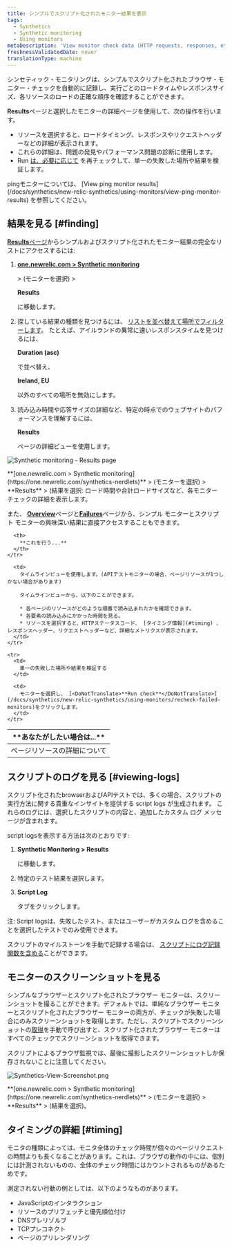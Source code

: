 ```yaml
---
title: シンプルでスクリプト化されたモニター結果を表示
tags:
  - Synthetics
  - Synthetic monitoring
  - Using monitors
metaDescription: 'View monitor check data (HTTP requests, responses, etc.) with synthetics monitoring. For browser monitors, view waterfall details of resource load time.'
freshnessValidatedDate: never
translationType: machine
---
```




シンセティック・モニタリングは、シンプルでスクリプト化されたブラウザ・モニター・チェックを自動的に記録し、実行ごとのロードタイムやレスポンスサイズ、各リソースのロードの正確な順序を確認することができます。

<DoNotTranslate>**Results**</DoNotTranslate>ページと選択したモニターの詳細ページを使用して、次の操作を行います。

* リソースを選択すると、ロードタイミング、レスポンスやリクエストヘッダーなどの詳細が表示されます。
* これらの詳細は、問題の発見やパフォーマンス問題の診断に使用します。
* Run [は、必要に応じて](/docs/synthetics/new-relic-synthetics/using-monitors/recheck-failed-monitors) を再チェックして、単一の失敗した場所や結果を検証します。

<Callout variant="tip">
  pingモニターについては、 [View ping monitor results](/docs/synthetics/new-relic-synthetics/using-monitors/view-ping-monitor-results) を参照してください。
</Callout>

## 結果を見る [#finding]

[<DoNotTranslate>**Results**</DoNotTranslate>ページ](/docs/synthetics/new-relic-synthetics/pages/synthetics-results-access-individual-monitor-runs)からシンプルおよびスクリプト化されたモニター結果の完全なリストにアクセスするには:

1. <DoNotTranslate>**[one.newrelic.com > Synthetic monitoring](https://one.newrelic.com/synthetics-nerdlets)**</DoNotTranslate>

   \> (モニターを選択) >

   <DoNotTranslate>**Results**</DoNotTranslate>

   に移動します。

2. 探している結果の種類を見つけるには、 [リストを並べ替えて](/docs/synthetics/new-relic-synthetics/pages/synthetics-results-access-individual-monitor-runs#sort-list)[場所でフィルターします](/docs/synthetics/new-relic-synthetics/pages/synthetics-results-access-individual-monitor-runs#filter-location)。 たとえば、アイルランドの異常に速いレスポンスタイムを見つけるには、

   <DoNotTranslate>**Duration (asc)**</DoNotTranslate>

   で並べ替え、

   <DoNotTranslate>**Ireland, EU**</DoNotTranslate>

   以外のすべての場所を無効にします。

3. 読み込み時間や応答サイズの詳細など、特定の時点でのウェブサイトのパフォーマンスを理解するには、

   <DoNotTranslate>**Results**</DoNotTranslate>

   ページの詳細ビューを使用します。

<img
  title="Synthetic monitoring - Results page"
  alt="Synthetic monitoring - Results page"
  src={syntheticResultsPage}
/>

<figcaption>
  <DoNotTranslate>**[one.newrelic.com > Synthetic monitoring](https://one.newrelic.com/synthetics-nerdlets)**</DoNotTranslate> > (モニターを選択) > <DoNotTranslate>**Results**</DoNotTranslate> > (結果を選択: ロード時間や合計ロードサイズなど、各モニター チェックの詳細を表示します。
</figcaption>

また、 [<DoNotTranslate>**Overview**</DoNotTranslate>](/docs/synthetics/new-relic-synthetics/pages/synthetics-overview-page-view-monitors-performance)ページと[<DoNotTranslate>**Failures**</DoNotTranslate>](/docs/synthetics/new-relic-synthetics/pages/synthetics-failures-troubleshoot-downtime)ページから、シンプル モニターとスクリプト モニターの興味深い結果に直接アクセスすることもできます。

<table id="using">
  <thead>
    <tr>
      <th width={250}>
        **あなたがしたい場合は...**
      </th>

      <th>
        **これを行う...**
      </th>
    </tr>
  </thead>

  <tbody>
    <tr>
      <td>
        ページリソースの詳細について
      </td>

      <td>
        タイムラインビューを使用します。(APIテストモニターの場合、ページリソースが1つしかない場合があります)

        タイムラインビューから、以下のことができます。

        * 各ページのリソースがどのような順番で読み込まれたかを確認できます。
        * 各要素の読み込みにかかった時間を見る。
        * リソースを選択すると、HTTPステータスコード、 [タイミング情報](#timing) 、レスポンスヘッダー、リクエストヘッダーなど、詳細なメトリクスが表示されます。
      </td>
    </tr>

    <tr>
      <td>
        単一の失敗した場所や結果を検証する
      </td>

      <td>
        モニターを選択し、 [<DoNotTranslate>**Run check**</DoNotTranslate>](/docs/synthetics/new-relic-synthetics/using-monitors/recheck-failed-monitors)をクリックします。
      </td>
    </tr>
  </tbody>
</table>

## スクリプトのログを見る [#viewing-logs]

スクリプト化されたbrowserおよびAPIテストでは、多くの場合、スクリプトの実行方法に関する貴重なインサイトを提供する <DoNotTranslate>script logs</DoNotTranslate> が生成されます。 これらのログには、選択したスクリプトの内容と、追加したカスタム ログ メッセージが含まれます。

<DoNotTranslate>script logs</DoNotTranslate>を表示する方法は次のとおりです:

1. <DoNotTranslate>**Synthetic Monitoring > Results**</DoNotTranslate>

   に移動します。

2. 特定のテスト結果を選択します。

3. <DoNotTranslate>**Script Log**</DoNotTranslate>

   タブをクリックします。

注: <DoNotTranslate>Script logs</DoNotTranslate>は、失敗したテスト、またはユーザーがカスタム ログを含めることを選択したテストでのみ使用できます。

スクリプトのマイルストーンを手動で記録する場合は、 [スクリプトにログ記録関数を含める](/docs/synthetics/synthetic-monitoring/using-monitors/view-simple-scripted-monitor-results/#script-log-manual)ことができます。

## モニターのスクリーンショットを見る

シンプルなブラウザーとスクリプト化されたブラウザー モニターは、スクリーンショットを撮ることができます。デフォルトでは、単純なブラウザー モニターとスクリプト化されたブラウザー モニターの両方が、チェックが失敗した場合にのみスクリーンショットを取得します。ただし、スクリプトでスクリーンショットの[取得](/docs/synthetics/synthetic-monitoring/scripting-monitors/synthetic-scripted-browser-reference-monitor-versions-chrome-100#webDriver-takeScreenshot)を手動で呼び出すと、スクリプト化されたブラウザー モニターはすべてのチェックでスクリーンショットを取得できます。

<Callout variant="tip">
  スクリプトによるブラウザ監視では、最後に撮影したスクリーンショットしか保存されないことに注意してください。
</Callout>

<img
  title="Synthetics-View-Screenshot.png"
  alt="Synthetics-View-Screenshot.png"
  src={syntheticResultsFailPage}
/>

<figcaption>
  <DoNotTranslate>**[one.newrelic.com > Synthetic monitoring](https://one.newrelic.com/synthetics-nerdlets)**</DoNotTranslate> > (モニターを選択) > <DoNotTranslate>**Results**</DoNotTranslate> > (結果を選択)。
</figcaption>

## タイミングの詳細 [#timing]

モニタの種類によっては、モニタ全体のチェック時間が個々のページリクエストの時間よりも長くなることがあります。これは、ブラウザの動作の中には、個別には計測されないものの、全体のチェック時間にはカウントされるものがあるためです。

測定されない行動の例としては、以下のようなものがあります。

* JavaScriptのインタラクション
* リソースのプリフェッチと優先順位付け
* DNSプレリゾルブ
* TCPプレコネクト
* ページのプリレンダリング